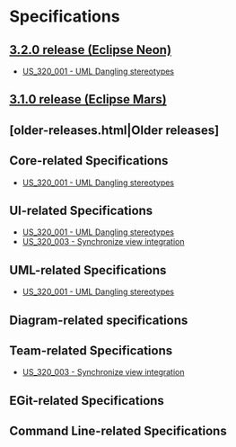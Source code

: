 = Specifications =

== [[./3.2.0-release.html|3.2.0 release (Eclipse Neon)]] ==

* [[./3.2.0-release.html#US_320_001 - UML Dangling stereotypes|US_320_001 - UML Dangling stereotypes]]

== [[./3.1.0-release.html|3.1.0 release (Eclipse Mars)]] ==


== [older-releases.html|Older releases] ==


== Core-related Specifications ==

* [[./3.2.0-release.html#US_320_001 - UML Dangling stereotypes|US_320_001 - UML Dangling stereotypes]]

== UI-related Specifications ==

* [[./3.2.0-release.html#US_320_001 - UML Dangling stereotypes|US_320_001 - UML Dangling stereotypes]]
* [[./3.2.0-release.html#US_320_003 - Synchronize view integration|US_320_003 - Synchronize view integration]]

== UML-related Specifications ==

* [[./3.2.0-release.html#US_320_001 - UML Dangling stereotypes|US_320_001 - UML Dangling stereotypes]]

== Diagram-related specifications ==

== Team-related Specifications ==

* [[./3.2.0-release.html#US_320_003 - Synchronize view integration|US_320_003 - Synchronize view integration]]

== EGit-related Specifications ==

== Command Line-related Specifications ==